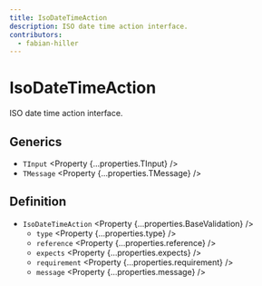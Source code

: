 ```yaml
---
title: IsoDateTimeAction
description: ISO date time action interface.
contributors:
  - fabian-hiller
---
```



# IsoDateTimeAction

ISO date time action interface.

## Generics

- `TInput` <Property {...properties.TInput} />
- `TMessage` <Property {...properties.TMessage} />

## Definition

- `IsoDateTimeAction` <Property {...properties.BaseValidation} />
  - `type` <Property {...properties.type} />
  - `reference` <Property {...properties.reference} />
  - `expects` <Property {...properties.expects} />
  - `requirement` <Property {...properties.requirement} />
  - `message` <Property {...properties.message} />
